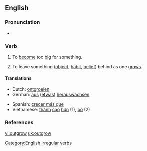 ==English==

===Pronunciation===
*{{IPA|/'ɑʊtgɻɔʊ/}}

===Verb===
{{en-verb|outgrows|outgrowing|outgrew|outgrown}}

# {{transitive}} To [[become]] too [[big]] for something.
# {{transitive}} To leave something ([[object]], [[habit]], [[belief]]) behind as one [[grows]].

====Translations====
{{top}}
*Dutch: [[ontgroeien]]
*German: [[aus]] ([[etwas]]) [[herauswachsen]]
{{mid}}
*Spanish: [[crecer más que]]
*Vietnamese: [[thành#Vietnamese|thành]] [[cao#Vietnamese|cao]] [[hơn]] (1), [[bỏ]] (2)
{{bottom}}

===References===
{{R:Century 1911}}
{{R:Webster 1913}}

[[Category:English irregular verbs]]

[[vi:outgrow]]
[[uk:outgrow]]
